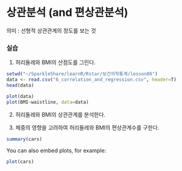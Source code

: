 상관분석 (and 편상관분석)
=======================================================

의미 : 선형적 상관관계의 정도를 보는 것

### 실습

1) 허리둘레와 BMI의 산점도를 그린다.

```r
setwd("~/SparkleShare/learnR/Rstar/보건의학통계/lesson06")
data <- read.csv("6_correlation_and_regression.csv", header=T)
head(data)
```

```r
plot(data)
plot(BMI~waistline, data=data)
```

2) 허리둘레와 BMI의 상관관계를 분석한다. 


3) 체중의 영향을 고려하여 허리둘레와 BMI의 편상관계수를 구한다. 

```r
summary(cars)
```

You can also embed plots, for example:

```r
plot(cars)
```

